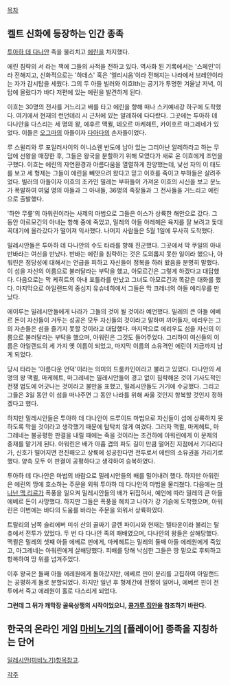 [[목차]]
== 켈트 신화에 등장하는 인간 종족 ==
[[투아하 데 다나안]] 족을 물리치고 [[에린]]을 차지했다.

에린 침략의 서 라는 책에 그들의 사적을 전하고 있다. 역사화 된 기록에서는 '스페인'이라 전해지고, 신화적으로는 '하데스' 혹은 '엘리시움'이라 전해지는 나라에서 브레얀이라는 자가 감시탑을 세웠다. 그의 두 아들 빌러와 이흐Ith는 공기가 투명한 겨울날 저녁, 이 탑에 올랐다가 바다 저편에 있는 에린을 발견하게 된다.

이흐는 30명의 전사를 거느리고 배를 타고 에린을 향해 떠나 스키예네강 하구에 도착했다. 여기에서 현재의 런던데리 시 근처에 있는 알레하에 다다랐다. 그곳에는 투아하 데 다나안을 다스리는 세 명의 왕, 에후르 맥퀼, 테오르 마케헤트, 카이호르 마그레네가 있었다. 이들은 [[오그마]]의 아들이자 [[다아다]]의 손자들이었다.

루 스윌리와 루 포일러사이의 이니쇼웬 반도에 남아 있는 그리아난 알레하라고 하는 무덤에 선왕을 매장한 후, 그들은 왕국을 분할하기 위해 모였다가 새로 온 이흐에게 조언을 구했다. 이흐는 에린의 자연환경과 아름다움을 열렬하게 찬양했는데, 낯선 자의 이 태도를 보고 세 형제는 그들이 에린을 빼앗으려 왔다고 믿고 이흐를 죽이고 부하들은 살려주었다. 빌러의 아들이자 이흐의 조카인 밀레는 부하들이 가져온 이흐의 시신을 보고 분노가 폭발하여 여덟 명의 아들과 그 아내들, 36명의 족장들과 그 전사들을 거느리고 에린으로 출발했다.

'하얀 무릎'의 아워린이라는 사제의 마법으로 그들은 이스가 상륙한 해안으로 갔다. 그 동안 아르모긴의 아내는 항해 중에 죽었고, 밀레의 아들 아레헤은 육지를 잘 보려고 돛대 꼭대기에 올라갔다가 떨어져 익사했다. 나머지 사람들은 5월 1일에 무사히 도착했다.

밀레시안들은 투아하 데 다나안의 수도 타라를 향해 진군했다. 그곳에서 막 쿠일의 아내 반바라는 여신을 만났다. 반바는 에린을 침략하는 것은 도의롭지 못한 일이라 했으나, 아워린은 정당성에 대해서는 언급을 피하고 자신들이 정복을 하러 왔음을 분명히 말했다. 이 섬을 자신의 이름으로 불러달라는 부탁을 했고, 아모르긴은 그렇게 하겠다고 대답했다. 다음으로는 막 케히트의 아내 포틀라를 만났고 그녀도 아모르긴과 똑같은 대화를 했다. 마지막으로 아일랜드의 중심지 유슈네하에서 그들은 막 크레너의 아들 에리우를 만났다.

에이루는 밀레시안들에게 나라가 그들의 것이 될 것이라 예언했다. 밀레의 큰 아들 에베르 돈이 자신들이 거두는 성공은 모두 자신들의 것이라고 말하며 끼어들자, 에리우는 그의 자손들은 섬을 즐기지 못할 것이라고 대답했다. 마지막으로 에리우도 섬을 자신의 이름으로 불러달라는 부탁을 했으며, 아워린은 그것도 들어주었다. 그리하여 여신들의 이름은 아일랜드의 세 가지 옛 이름이 되었고, 마지막 이름의 소유격인 에린이 지금까지 남게 되었다.

당시 타라는 '아름다운 언덕'이라는 의미의 드룸카인이라고 불리고 있었다. 다나안의 세 명의 왕 맥퀼, 마케헤트, 마그레네는 밀레시안들이 경고 없이 침략해온 것이 기사도적인 전쟁 법도에 어긋나는 것이라고 불만을 표했고, 밀레시안들도 거기에 수긍했다. 그리고 그들은 3일 동안 이 섬을 떠나주면 그 동안 나라를 위해 싸울 것인지 항복할 것인지 정하겠다고 했다.

하지만 밀레시안들은 투아하 데 다나안이 드루이드 마법으로 자신들이 섬에 상륙하지 못하도록 막을 것이라고 생각했기 때문에 탐탁치 않게 여겼다. 그러자 맥퀼, 마케헤트, 마그레네는 불공평한 판결을 내릴 때에는 죽을 것이라는 조건하에 아워린에게 이 문제의 중재를 맡기게 된다. 아워린은 배가 아홉 겹의 파도 길이 만큼 떨어진 지점에서 기다리다가, 신호가 떨어지면 전진해오고 상륙에 성공한다면 전투로서 에린의 소유권을 가리기로 했다. 양측 모두 이 판결이 공평하다고 생각하여 승복하였다.

투아하 데 다나안은 마법의 바람으로 밀레시안들의 배를 밀어내려 했다. 하지만 아워린은 에린의 땅에 호소하는 주문을 외워 투아하 데 다나안의 마법을 물리쳤다. 다음에는 [[마나난 맥 리르]]가 폭풍을 일으켜 밀레시안들의 배가 뒤집혀서, 예언에 따라 밀레의 큰 아들 에베르 돈이 사망했다. 하지만 그들은 폭풍을 헤치고 나아가 강 기슭에 도착했으며, 아워린은 이번에는 바다의 도움를 바라는 주문을 외워서 상륙하였다.

트랄리의 남쪽 슬리에버 미쉬 산의 골짜기 글렌 파이시와 현재는 텔타운이라 불리는 탈츄에서 전투가 있었다. 두 번 다 다나안 족의 패배였으며, 다나안의 왕들은 살해당했다. 맥퀼은 밀레의 셋째 아들 에베르 핀에게, 마케헤트는 밀레의 둘째 아들 에레원에게 죽었고, 마그레네는 아워린에게 살해당했다. 피배를 당해 낙심한 그들은 땅 밑으로 후퇴하고 항복하여 땅 위를 넘겨주었다.

이후 왕국은 둘째 아들 에레원에게 돌아갔지만, 에베르 핀이 분리를 고집하여 아일랜드는 공평하게 둘로 분할되었다. 하지만 일년 후 형제간에 전쟁이 일어나, 에베르 핀이 전투에서 죽고 에레원이 홀로 다스리게 되었다.

'''그런데 그 뒤가 캐막장 골육상쟁의 시작이었으니, [[콩가루 집안]]을 참조하기 바란다.'''

== 한국의 온라인 게임 [[마비노기]]의 [플레이어] 종족을 지칭하는 단어 ==
[[밀레시안(마비노기)]]항목참고.

[[각주]]
